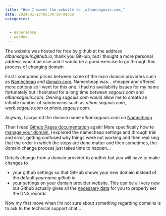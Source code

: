 ```yaml
---
title: "How I moved the website to _albansagouis.com_"
date: 2024-01-17T08:34:30-04:00
categories:
  

  - experience
  - webdev
---
```


The website was hosted for free by github at the address _albansagouis.github.io_, thank you GitHub, but I thought a more personal address would be nice and it would be a good exercise to go through this process of changing domain.

First I compared prices between some of the main domain providers such as [Namecheap][namecheap] and [domain.com][domain]. Namecheap was... cheaper and offered more options so I went for this one. I had no availability issues for my name fortunately but I hesitated for a long time between _sagouis.com_ and _albansagouis.com_. Owning _sagouis.com_ would allow me to create an infinite number of subdomains such as _alban.sagouis.com_, _work.sagouis.com_ or _photo.sagouis.com_.

Anyway, I acquired the domain name _albansagouis.com_ on [Namecheap][namecheap].  

Then I read [Github Pages documentation][gh_domain] again! More specifically how to [manage your domain.][gh_manage] I explored the namecheap settings and through trial and error, getting confused why things were not working and then realising that the order in which the steps are done matter and then sometimes, the domain change process just takes time to happen...

Details change from a domain provider to another but you will have to make changes to

 - your github settings so that GitHub shows your new domain instead of the default _yourname.github.io_
 - your settings on your domain provider website. This can be all very new but Github actually gives all the [necessary data][gh_DNS_records] for you to properly set the DNS records

Now my first move when I'm not sure about something regarding domains is to ask to the technical support chat...

[namecheap]:  https://www.namecheap.com
[domain]:     https://www.domain.com
[gh_domain]:  https://docs.github.com/en/pages/configuring-a-custom-domain-for-your-github-pages-site
[gh_manage]:  https://docs.github.com/en/pages/configuring-a-custom-domain-for-your-github-pages-site/managing-a-custom-domain-for-your-github-pages-site#configuring-an-apex-domain
[gh_DNS_records]: https://docs.github.com/en/pages/configuring-a-custom-domain-for-your-github-pages-site/managing-a-custom-domain-for-your-github-pages-site#dns-records-for-your-custom-domain
